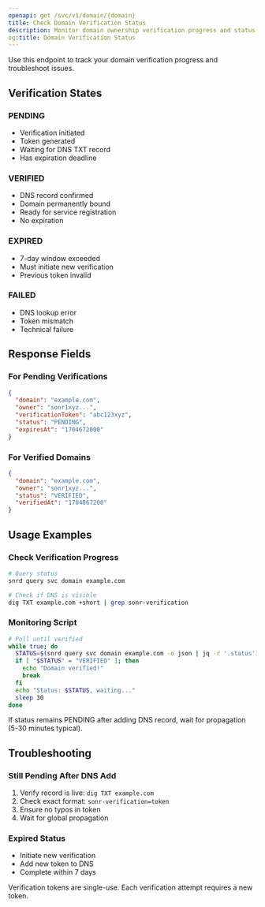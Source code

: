 ```yaml
---
openapi: get /svc/v1/domain/{domain}
title: Check Domain Verification Status
description: Monitor domain ownership verification progress and status
og:title: Domain Verification Status
---
```


<Info>
  Use this endpoint to track your domain verification progress and troubleshoot issues.
</Info>

## Verification States

### PENDING
- Verification initiated
- Token generated
- Waiting for DNS TXT record
- Has expiration deadline

### VERIFIED
- DNS record confirmed
- Domain permanently bound
- Ready for service registration
- No expiration

### EXPIRED
- 7-day window exceeded
- Must initiate new verification
- Previous token invalid

### FAILED
- DNS lookup error
- Token mismatch
- Technical failure

## Response Fields

### For Pending Verifications
```json
{
  "domain": "example.com",
  "owner": "sonr1xyz...",
  "verificationToken": "abc123xyz",
  "status": "PENDING",
  "expiresAt": "1704672000"
}
```

### For Verified Domains
```json
{
  "domain": "example.com",
  "owner": "sonr1xyz...",
  "status": "VERIFIED",
  "verifiedAt": "1704067200"
}
```

## Usage Examples

### Check Verification Progress
```bash
# Query status
snrd query svc domain example.com

# Check if DNS is visible
dig TXT example.com +short | grep sonr-verification
```

### Monitoring Script
```bash
# Poll until verified
while true; do
  STATUS=$(snrd query svc domain example.com -o json | jq -r '.status')
  if [ "$STATUS" = "VERIFIED" ]; then
    echo "Domain verified!"
    break
  fi
  echo "Status: $STATUS, waiting..."
  sleep 30
done
```

<Tip>
  If status remains PENDING after adding DNS record, wait for propagation (5-30 minutes typical).
</Tip>

## Troubleshooting

### Still Pending After DNS Add
1. Verify record is live: `dig TXT example.com`
2. Check exact format: `sonr-verification=token`
3. Ensure no typos in token
4. Wait for global propagation

### Expired Status
- Initiate new verification
- Add new token to DNS
- Complete within 7 days

<Warning>
  Verification tokens are single-use. Each verification attempt requires a new token.
</Warning>
